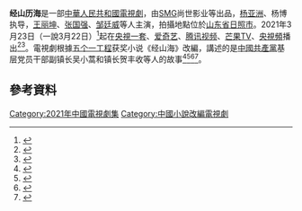 '''经山历海'''是一部[[中華人民共和國|中華人民共和國]][[電視劇|電視劇]]，由[[上海广播电视台|SMG]]尚世影业等出品，[[杨亚洲|杨亚洲]]、杨博执导，[[王丽坤|王丽坤]]、[[张国强_(中国大陆演员)|张国强]]、[[邹廷威|邹廷威]]等人主演，拍攝地點位於[[山东省|山东省]][[日照市|日照市]]。2021年3月23日（一說3月22日）<ref>{{cite news |title=《经山历海》央视一套接档《觉醒年代》 |url=http://www.xinhuanet.com/ent/2021-03/19/c_1127231671.htm |publisher=新華網 |accessdate=2021-04-10 |archive-date=2021-04-10 |archive-url=https://web.archive.org/web/20210410115842/http://www.xinhuanet.com/ent/2021-03/19/c_1127231671.htm |dead-url=no }}</ref>起在[[央視一套|央視一套]]、[[爱奇艺|爱奇艺]]、[[腾讯视频|腾讯视频]]、[[芒果TV|芒果TV]]、[[央視頻|央視頻]]播出<ref>{{cite news |title=《经山历海》收视过1 将真实元素刻入基因 |url=https://e.gmw.cn/2021-04/01/content_34733279.htm |publisher=北青網 |accessdate=2021-04-10 |archive-date=2021-04-10 |archive-url=https://web.archive.org/web/20210410115845/https://e.gmw.cn/2021-04/01/content_34733279.htm |dead-url=no }}</ref><ref>{{cite news |title=《经山历海》央视一套热播 剧情跌宕起伏演员演技在线 |url=http://ent.ynet.com/2021/03/26/3203140t1254.html |publisher=北青網 |accessdate=2021-04-10 |archive-date=2021-04-10 |archive-url=https://web.archive.org/web/20210410115843/http://ent.ynet.com/2021/03/26/3203140t1254.html |dead-url=no }}</ref>。電視劇根據[[五个一工程|五个一工程]]获奖小说《经山海》改編，講述的是[[中國共產黨|中國共產黨]]基层党员干部副镇长吴小蒿和镇长贺丰收等人的故事<ref>{{cite news |title=《经山历海》央视开播 王丽坤张国强演绎新时代基层干部 |url=http://www.xinhuanet.com/ent/2021-03/23/c_1127243155.htm |publisher=新快報 |accessdate=2021-04-10 |archive-date=2021-04-10 |archive-url=https://web.archive.org/web/20210410115843/http://www.xinhuanet.com/ent/2021-03/23/c_1127243155.htm |dead-url=no }}</ref><ref>{{cite news |title=山海那边是青春职场 《经山历海》聚焦年轻党员 |url=https://ent.sina.com.cn/v/m/2021-04-09/doc-ikmxzfmk5831754.shtml |publisher=新民晚報 |accessdate=2021-04-10 |archive-date=2021-04-09 |archive-url=https://web.archive.org/web/20210409063900/https://ent.sina.com.cn/v/m/2021-04-09/doc-ikmxzfmk5831754.shtml |dead-url=no }}</ref><ref>{{cite news |title=电视剧《经山历海》：刻画新时代可爱的基层党员 |url=http://www.xhby.net/tuijian/202104/t20210410_7042337.shtml |publisher=光明日報 |accessdate=2021-04-10 |archive-date=2021-04-10 |archive-url=https://web.archive.org/web/20210410115846/http://www.xhby.net/tuijian/202104/t20210410_7042337.shtml |dead-url=no }}</ref><ref>{{cite news |title=上海出品电视剧《经山历海》央视热播 |url=http://sh.xinhuanet.com/2021-04/08/c_139865912.htm |publisher=解放日報 |accessdate=2021-04-10 |archive-date=2021-04-08 |archive-url=https://web.archive.org/web/20210408010947/http://sh.xinhuanet.com/2021-04/08/c_139865912.htm |dead-url=no }}</ref>。

== 參考資料 ==
{{Reflist|2}}

{{央视一套电视剧}}
{{DEFAULTSORT:J经}}
[[Category:2021年中國電視劇集|Category:2021年中國電視劇集]]
[[Category:中國小說改編電視劇|Category:中國小說改編電視劇]]